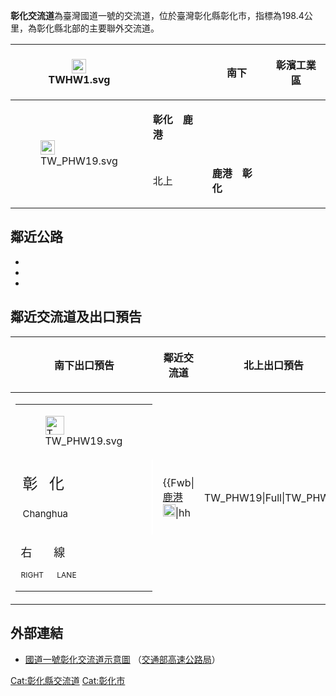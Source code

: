 {{Distinguish|彰化系統交流道}}
{{Infobox Taiwan Highway IC
| name = 彰化交流道
| name_en = Changhua Interchange
| rd_type = NH
| rd_number = 1
| exit = 198
| exit_name = 彰化
| othername = 彰鹿交流道
| location = [[臺灣|臺灣]][[彰化縣|彰化縣]][[彰化市|彰化市]]
| connect = {{Jct|country=TWN|PH|19}}
| goto = 彰化市、[[鹿港鎮|鹿港鎮]]、[[彰化濱海工業區|彰化濱海工業區]]
| class = 複合鑽石型
| time = 1978年10月31日<br>2003年12月（改建）
}}
'''彰化交流道'''為臺灣國道一號的交流道，位於臺灣彰化縣彰化市，指標為198.4公里，為彰化縣北部的主要聯外交流道。
{|class="wikitable" style="text-align:center"
! rowspan="3" | [[File:TWHW1.svg|23px]]
| rowspan="3" | {{Taiwan Highway IC|198|彰化}}  
| rowspan="2" | 南下
| colspan="2" | '''彰濱工業區''' 
|-
| rowspan="2" | [[File:TW_PHW19.svg|23px]]
| '''彰化　鹿港''' 
|- 
| 北上
| '''鹿港　彰化'''
|}

== 鄰近公路 ==
* {{Jct|country=TWN|PH|19}}
* {{Jct|country=TWN|CH|135}}
* {{Jct|country=TWN|CH|142}}

== 鄰近交流道及出口預告 ==
{|class="toccolours" border="1" cellpadding="4" style="margin:0 auto; border-collapse:collapse; text-align:center; white-space:nowrap"
! 南下出口預告 !! 鄰近交流道 !! 北上出口預告
|-
| style="text-align:right; font-size:15px" | {{Taiwan Highway IC|198|彰化}}
{|style="width:190px; background-color:#007F00; text-align:center; color:#FFF; font-weight:bold"
| colspan="2" | <div style="margin-top:6px; margin-bottom:3px">[[File:TW_PHW19.svg|30px]]</div>
|-
| style="width:90px; border-right:2px solid #FFF; line-height:24px; font-size:24px; word-spacing:12px" | 彰 化<div style="font-size:15px">Changhua</div>
| style="width:90px; line-height:24px; font-size:24px; word-spacing:12px" | 鹿 港<div style="font-size:15px">Lukang</div>
|-
| colspan="2" style="line-height:18px; font-size:18px; word-spacing:30px" | 右 線<div style="font-size:12px; word-spacing:18px">RIGHT LANE</div>
|}
|
{{Start expwy box|[[中華民國國道|中華民國國道]]}}
{{S-expwy IC|[[彰化系統交流道|彰化系統交流道]]|往　[[王田交流道|王田交流道]]}}
{{S-line|{{Jct|country=TWN|NH|1}}|198.4k|#007A36}}
{{S-expwy IC|[[埔鹽系統交流道|埔鹽系統交流道]]|往　[[員林交流道_(國道1號)|員林交流道]]}}
{{Illus}}
{{Fwu|st|[[南屯區|南屯]]}}
{{Fwi|Full|192|彰化系統}}
{{Fwh|st}}
{{Fwm|TWHW1}}
{{Fwh|st|198|彰化}}
{{Fwb|[[鹿港鎮|鹿港]][[File:TW_CHW142.svg|20px]]|hh||TW_PHW19|Full|TW_PHW19||hh|[[彰化市|彰化]]}}
{{Fwh|st}}
{{Fwm|TWHW1}}
{{Fwh|st}}
{{Fwi|Full|207|埔鹽系統}}
{{Fwd|st|[[溪湖鎮|溪湖]]}}
{{Fwed}}
| style="text-align:right; font-size:15px" | {{Taiwan Highway IC|198|彰化}}
{|style="width:190px; background-color:#007F00; text-align:center; color:#FFF; font-weight:bold"
| colspan="2" | <div style="margin-top:6px; margin-bottom:3px">[[File:TW_PHW19.svg|30px]]</div>
|-
| style="width:90px; border-right:2px solid #FFF; line-height:24px; font-size:24px; word-spacing:12px" | 鹿 港<div style="font-size:15px">Lukang</div>
| style="width:90px; line-height:24px; font-size:24px; word-spacing:12px" | 彰 化<div style="font-size:15px">Changhua</div>
|-
| colspan="2" style="line-height:18px; font-size:18px; word-spacing:30px" | 右 線<div style="font-size:12px; word-spacing:18px">RIGHT LANE</div>
|}
|}

== 外部連結 ==
* [https://www.freeway.gov.tw/UserFiles/File/Traffic/7-1-2/%E4%BA%A4%E6%B5%81%E9%81%93%E7%A4%BA%E6%84%8F%E5%9C%96_102.10/01-198%E5%BD%B0%E5%8C%96.jpg 國道一號彰化交流道示意圖] {{Wayback|url=https://www.freeway.gov.tw/UserFiles/File/Traffic/7-1-2/%E4%BA%A4%E6%B5%81%E9%81%93%E7%A4%BA%E6%84%8F%E5%9C%96_102.10/01-198%E5%BD%B0%E5%8C%96.jpg |date=20160317062511 }}（[[交通部高速公路局|交通部高速公路局]]）

{{中華民國國道1號}}
{{TW-road-stub}}

[[Cat:彰化縣交流道|Cat:彰化縣交流道]]
[[Cat:彰化市|Cat:彰化市]]